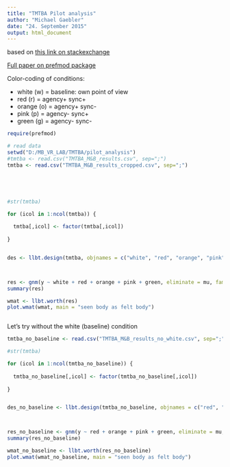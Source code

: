 ```yaml
---
title: "TMTBA Pilot analysis"
author: "Michael Gaebler"
date: "24. September 2015"
output: html_document
---
```


based on [this link on stackexchange](http://stats.stackexchange.com/questions/26994/how-to-fit-bradley-terry-luce-model-in-r-without-complicated-formula)

[Full paper on prefmod package](www.jstatsoft.org/article/view/v048i10/v48i10.pdf)

Color-coding of conditions: 

* white (w) = baseline: own point of view
* red (r) = agency+ sync+
* orange (o) = agency+ sync- 
* pink (p) = agency- sync+
* green (g) = agency- sync-


```r

require(prefmod)

# read data
setwd("D:/MB_VR_LAB/TMTBA/pilot_analysis")
#tmtba <- read.csv("TMTBA_M&B_results.csv", sep=";")
tmtba <- read.csv("TMTBA_M&B_results_cropped.csv", sep=";")





#str(tmtba)

for (icol in 1:ncol(tmtba)) {
  
  tmtba[,icol] <- factor(tmtba[,icol])
  
}


des <- llbt.design(tmtba, objnames = c("white", "red", "orange", "pink", "green"), nitems=5, resptype = "paircomp")



res <- gnm(y ~ white + red + orange + pink + green, eliminate = mu, family = poisson, data = des)
summary(res)

wmat <- llbt.worth(res)
plot.wmat(wmat, main = "seen body as felt body")



```

Let's try without the white (baseline) condition

```r

tmtba_no_baseline <- read.csv("TMTBA_M&B_results_no_white.csv", sep=";")

#str(tmtba)

for (icol in 1:ncol(tmtba_no_baseline)) {
  
  tmtba_no_baseline[,icol] <- factor(tmtba_no_baseline[,icol])
  
}


des_no_baseline <- llbt.design(tmtba_no_baseline, objnames = c("red", "orange", "pink", "green"), nitems=4, resptype = "paircomp")



res_no_baseline <- gnm(y ~ red + orange + pink + green, eliminate = mu, family = poisson, data = des_no_baseline)
summary(res_no_baseline)

wmat_no_baseline <- llbt.worth(res_no_baseline)
plot.wmat(wmat_no_baseline, main = "seen body as felt body")

```



